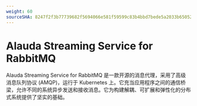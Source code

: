 ```yaml
---
weight: 60
sourceSHA: 8247f2f3b77739682f5694066e581f59599c83b4bbd7bede5a2033b6505268bd
---
```


# Alauda Streaming Service for RabbitMQ

Alauda Streaming Service for RabbitMQ 是一款开源的消息代理，采用了高级消息队列协议 (AMQP)，运行于 Kubernetes 上。它充当应用程序之间的通信桥梁，允许不同的系统异步发送和接收消息。它为构建解耦、可扩展和弹性化的分布式系统提供了坚实的基础。

<ExternalSite name="rabbitmq" href="/intro" />
